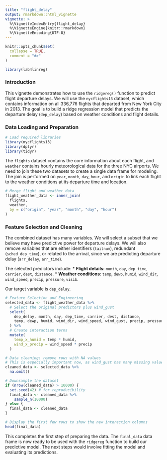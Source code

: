 ```yaml
---
title: "flight_delay"
output: rmarkdown::html_vignette
vignette: >
  %\VignetteIndexEntry{flight_delay}
  %\VignetteEngine{knitr::rmarkdown}
  %\VignetteEncoding{UTF-8}
---
```


```r
knitr::opts_chunk$set(
  collapse = TRUE,
  comment = "#>"
)
```

```r
library(lab4linreg)
```

### Introduction

This vignette demonstrates how to use the `ridgereg()` function to predict flight departure delays. We will use the `nycflights13` dataset, which contains information on all 336,776 flights that departed from New York City in 2013. The goal is to build a ridge regression model that predicts the departure delay (`dep_delay`) based on weather conditions and flight details.

### Data Loading and Preparation


```r
# Load required libraries
library(nycflights13)
library(dplyr)
library(tidyr)
```

The `flights` dataset contains the core information about each flight, and `weather` contains hourly meteorological data for the three NYC airports. We need to join these two datasets to create a single data frame for modeling. The join is performed on `year`, `month`, `day`, `hour`, and `origin` to link each flight to the weather conditions at its departure time and location.

```r
# Merge flight and weather data
flight_weather_data <- inner_join(
  flights, 
  weather, 
  by = c("origin", "year", "month", "day", "hour")
)
```

### Feature Selection and Cleaning

The combined dataset has many variables. We will select a subset that we believe may have predictive power for departure delays. We will also remove variables that are either identifiers (`tailnum`), redundant (`sched_dep_time`), or related to the arrival, since we are predicting departure delay (`arr_delay`, `arr_time`).

The selected predictors include:
*   **Flight details**: `month`, `day`, `dep_time`, `carrier`, `dest`, `distance`.
*   **Weather conditions**: `temp`, `dewp`, `humid`, `wind_dir`, `wind_speed`, `precip`, `pressure`, `visib`.

Our target variable is `dep_delay`.

```r

# Feature Selection and Engineering
selected_data <- flight_weather_data %>%
  # Select the original predictors plus wind_gust
  select(
    dep_delay, month, day, dep_time, carrier, dest, distance, 
    temp, dewp, humid, wind_dir, wind_speed, wind_gust, precip, pressure, visib
  ) %>%
  # Create interaction terms
  mutate(
    temp_x_humid = temp * humid,
    wind_x_precip = wind_speed * precip
  )

# Data cleaning: remove rows with NA values
# This is especially important now, as wind_gust has many missing values
cleaned_data <- selected_data %>%
  na.omit()

# Downsample the dataset
if (nrow(cleaned_data) > 10000) {
  set.seed(42) # for reproducibility
  final_data <- cleaned_data %>%
    sample_n(10000)
} else {
  final_data <- cleaned_data
}

# Display the first few rows to show the new interaction columns
head(final_data)
```

This completes the first step of preparing the data. The `final_data` data frame is now ready to be used with the `ridgereg` function to build our predictive model. The next steps would involve fitting the model and evaluating its predictions.
